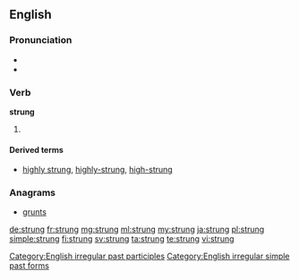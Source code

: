==English==

===Pronunciation===
* {{IPA|/ˈstɻʌɳ/}}
* {{rhymes|ʌŋ}}

===Verb===
'''strung'''

# {{en-past of|string}}

====Derived terms====
* [[highly strung]], [[highly-strung]], [[high-strung]]

===Anagrams===
* [[grunts#English|grunts]]

[[Category:English irregular past participles]]
[[Category:English irregular simple past forms]]

[[de:strung]]
[[fr:strung]]
[[mg:strung]]
[[ml:strung]]
[[my:strung]]
[[ja:strung]]
[[pl:strung]]
[[simple:strung]]
[[fi:strung]]
[[sv:strung]]
[[ta:strung]]
[[te:strung]]
[[vi:strung]]